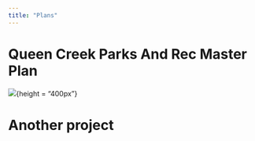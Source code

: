 ```yaml
---
title: "Plans"
---
```


# Queen Creek Parks And Rec Master Plan

![](img/sub-jp-burger-2-popup.webp){height = "400px"}

# Another project
